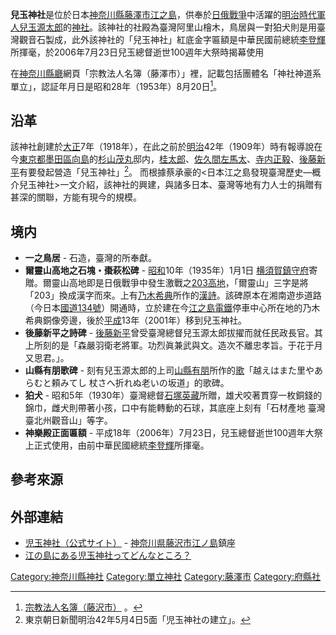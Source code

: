 {{coord|35|18|02.2|N|139|28|51.9|E|scale:25000|display=title|name=児玉神社}}
{{日本神社
| name = 兒玉神社
| img = File:Kodama Shrine.jpg
| img_capt = 
| image_width = 250px
| nihongo = 児玉神社
| hiragana =こだまじんじゃ
| romaji =Kodama-jinjya
| kyujitai = 
| location = 神奈川縣藤澤市江之島1丁目4-3
| god = 兒玉源太郎命
| type = 舊縣社
| struct =  
| open_year = 大正7年（1918年）
| close_year = 
| title =
| cere_date = 7月24日
|}}
'''兒玉神社'''是位於日本[[神奈川縣|神奈川縣]][[藤澤市|藤澤市]][[江之島|江之島]]，供奉於[[日俄戰爭|日俄戰爭]]中活躍的[[明治時代|明治時代]][[軍人|軍人]][[兒玉源太郎|兒玉源太郎]]的[[神社|神社]]。該神社的社殿為臺灣阿里山檜木，鳥居與一對狛犬則是用臺灣觀音石製成，此外該神社的「兒玉神社」紅底金字匾額是中華民國前總統[[李登輝|李登輝]]所揮毫，於2006年7月23日兒玉總督逝世100週年大祭時揭幕使用{{r|李}}

在[[神奈川縣廳|神奈川縣廳]]網頁「宗教法人名簿（藤澤市）」裡，記載包括團體名「神社神道系單立」，認証年月日是昭和28年（1953年）8月20日<ref>[http://www.pref.kanagawa.jp/cnt/f7176/p26318.html 宗教法人名簿（藤沢市）] {{Wayback|url=http://www.pref.kanagawa.jp/cnt/f7176/p26318.html |date=20151226235659 }}。</ref>。

== 沿革 ==
該神社創建於[[大正|大正]]7年（1918年），在此之前於[[明治|明治]]42年（1909年）時有報導說在今[[東京都|東京都]][[墨田區|墨田區]][[向島_(墨田區)|向島]]的[[杉山茂丸|杉山茂丸]]邸内，[[桂太郎|桂太郎]]、[[佐久間左馬太|佐久間左馬太]]、[[寺内正毅|寺内正毅]]、[[後藤新平|後藤新平]]有要發起營造「兒玉神社」<ref>東京朝日新聞明治42年5月4日5面「児玉神社の建立」。</ref>。
而根據蔡承豪的<日本江之島發現臺灣歷史—概介兒玉神社>一文介紹，該神社的興建，與諸多日本、臺灣等地有力人士的捐贈有甚深的關聯，方能有現今的規模。

== 境内 ==
* '''一之鳥居''' - 石造，臺灣的{{link-ja|婦人會|婦人会}}所奉獻。
* '''爾靈山高地之石塊・棗萩松碑''' - [[昭和|昭和]]10年（1935年）1月1日 [[横須賀鎮守府|横須賀鎮守府]]寄贈。爾靈山高地即是日俄戰爭中發生激戰之[[203高地|203高地]]，「爾靈山」三字是將「203」換成漢字而來。上有[[乃木希典|乃木希典]]所作的[[漢詩|漢詩]]。該碑原本在湘南遊歩道路（今日本[[國道134號|國道134號]]）開通時，立於建在今[[江之島電鐵|江之島電鐵]]停車中心所在地的乃木希典銅像旁邊，後於[[平成|平成]]13年（2001年）移到兒玉神社。
* '''後藤新平之詩碑''' - [[後藤新平|後藤新平]]曾受臺灣總督兒玉源太郎拔擢而就任民政長官。其上所刻的是「森嚴羽衛老將軍。功烈眞兼武與文。造次不離忠孝旨。于花于月又思君。」。
* '''山縣有朋歌碑''' - 刻有兒玉源太郎的上司[[山縣有朋|山縣有朋]]所作的[[和歌|歌]]「越えはまた里やあらむと頼みてし 杖さへ折れぬ老いの坂道」的歌碑。
*'''狛犬''' - 昭和5年（1930年）臺灣總督[[石塚英藏|石塚英藏]]所贈，雄犬咬著貫穿一枚銅錢的錦巾，雌犬則帶著小孩，口中有能轉動的石球，其底座上刻有「石材產地 臺灣臺北州觀音山」等字{{r|李2}}。
* '''神樂殿正面匾額''' - 平成18年（2006年）7月23日，兒玉總督逝世100週年大祭上正式使用，由前中華民國總統[[李登輝|李登輝]]所揮毫{{r|李}}。

==參考來源==
{{reflist|refs=
<ref name="李">{{Cite journal |author=李榮聰 |title=〈漫談兒玉神社與台灣百年因緣〉|journal=《臺灣文獻》57卷第4期 |date=2006-12-31 |publisher=國史館臺灣文獻館 |location=南投縣南投市中興新村 |pages=470-474頁 }}</ref>
<ref name="李2">{{Cite journal |author=李榮聰 |title=〈日治時期臺灣的神社狛犬建置變革之探討（上）〉|journal=《臺灣文獻》57卷第2期 |date=2006-06-30 |publisher=國史館臺灣文獻館 |location=南投縣南投市中興新村 |pages=291頁 }}</ref>
}}

== 外部連結 ==
* [https://web.archive.org/web/20150518094034/http://www.kodamajinja.org/ 児玉神社（公式サイト）] - [[神奈川県|神奈川県]][[藤沢市|藤沢市]][[江ノ島|江ノ島]]鎮座
*[http://hamarepo.com/story.php?story_id=1626 江の島にある児玉神社ってどんなところ？] {{Wayback|url=http://hamarepo.com/story.php?story_id=1626 |date=20200926143546 }}

[[Category:神奈川縣神社|Category:神奈川縣神社]]
[[Category:單立神社|Category:單立神社]]
[[Category:藤澤市|Category:藤澤市]]
[[Category:府縣社|Category:府縣社]]